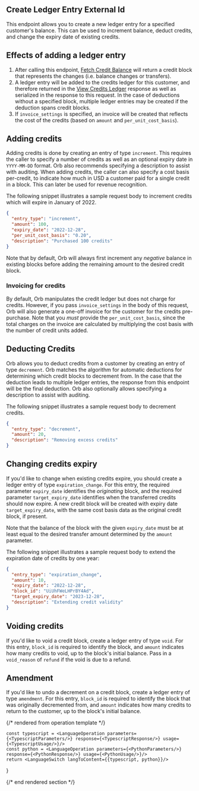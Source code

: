 ## Create Ledger Entry External Id

This endpoint allows you to create a new ledger entry for a specified customer's balance. This can be used to
increment balance, deduct credits, and change the expiry date of existing credits.

## Effects of adding a ledger entry
1. After calling this endpoint, [Fetch Credit Balance](fetch-customer-credits) will return a credit block that
  represents the changes (i.e. balance changes or transfers).
2. A ledger entry will be added to the credits ledger for this customer, and therefore returned in the
  [View Credits Ledger](fetch-customer-credits) response as well as serialized in the response to this request. In
  the case of deductions without a specified block, multiple ledger entries may be created if the deduction spans
  credit blocks.
3. If `invoice_settings` is specified, an invoice will be created that reflects the cost of the credits (based on
  `amount` and `per_unit_cost_basis`).

## Adding credits
  Adding credits is done by creating an entry of type `increment`. This requires the caller to specify a number of
  credits as well as an optional expiry date in `YYYY-MM-DD` format. Orb also recommends specifying a description
  to assist with auditing. When adding credits, the caller can also specify a cost basis per-credit, to indicate
  how much in USD a customer paid for a single credit in a block. This can later be used for revenue recognition.

The following snippet illustrates a sample request body to increment credits which will expire in January of 2022.

```json
{
  "entry_type": "increment",
  "amount": 100,
  "expiry_date": "2022-12-28",
  "per_unit_cost_basis": "0.20",
  "description": "Purchased 100 credits"
}
```

Note that by default, Orb will always first increment any _negative_ balance in existing blocks before adding the
remaining amount to the desired credit block.

### Invoicing for credits
By default, Orb manipulates the credit ledger but does not charge for credits. However, if you pass
`invoice_settings` in the body of this request, Orb will also generate a one-off invoice for the customer for the
credits pre-purchase. Note that you _must_ provide the `per_unit_cost_basis`, since the total charges on the
invoice are calculated by multiplying the cost basis with the number of credit units added.

## Deducting Credits
Orb allows you to deduct credits from a customer by creating an entry of type `decrement`. Orb matches the
algorithm for automatic deductions for determining which credit blocks to decrement from. In the case that the
deduction leads to multiple ledger entries, the response from this endpoint will be the final deduction. Orb also
optionally allows specifying a description to assist with auditing.

The following snippet illustrates a sample request body to decrement credits.

```json
{
  "entry_type": "decrement",
  "amount": 20,
  "description": "Removing excess credits"
}
```

## Changing credits expiry
If you'd like to change when existing credits expire, you should create a ledger entry of type `expiration_change`.
For this entry, the required parameter `expiry_date` identifies the _originating_ block, and the required parameter
`target_expiry_date` identifies when the transferred credits should now expire. A new credit block will be created
with expiry date `target_expiry_date`, with the same cost basis data as the original credit block, if present.

Note that the balance of the block with the given `expiry_date` must be at least equal to the desired transfer
amount determined by the `amount` parameter.

The following snippet illustrates a sample request body to extend the expiration date of credits by one year:

```json
{
  "entry_type": "expiration_change",
  "amount": 10,
  "expiry_date": "2022-12-28",
  "block_id": "UiUhFWeLHPrBY4Ad",
  "target_expiry_date": "2023-12-28",
  "description": "Extending credit validity"
}
```

## Voiding credits

If you'd like to void a credit block, create a ledger entry of type `void`. For this entry, `block_id` is required
to identify the block, and `amount` indicates how many credits to void, up to the block's initial balance. Pass
in a `void_reason` of `refund` if the void is due to a refund.

## Amendment

If you'd like to undo a decrement on a credit block, create a ledger entry of type `amendment`. For this entry, `block_id`
is required to identify the block that was originally decremented from, and `amount` indicates how many credits to return
to the customer, up to the block's initial balance.

{/* rendered from operation template */}


    const typescript = <LanguageOperation parameters={<TypescriptParameters/>} response={<TypescriptResponse/>} usage={<TypescriptUsage/>}/>
    const python = <LanguageOperation parameters={<PythonParameters/>} response={<PythonResponse/>} usage={<PythonUsage/>}/>
    return <LanguageSwitch langToContent={{typescript, python}}/>
}

<Operation />

{/* end rendered section */}

